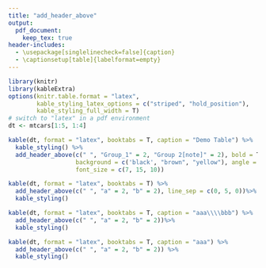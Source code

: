 ```yaml
---
title: "add_header_above"
output: 
  pdf_document:
    keep_tex: true
header-includes:
  - \usepackage[singlelinecheck=false]{caption}
  - \captionsetup[table]{labelformat=empty}
---
```


```r
library(knitr)
library(kableExtra)
options(knitr.table.format = "latex", 
        kable_styling_latex_options = c("striped", "hold_position"),
        kable_styling_full_width = T)
# switch to "latex" in a pdf environment
dt <- mtcars[1:5, 1:4]

kable(dt, format = "latex", booktabs = T, caption = "Demo Table") %>%
  kable_styling() %>%
  add_header_above(c(" ", "Group_1" = 2, "Group 2[note]" = 2), bold = T, italic = c(T, T, F), underline = c(F, T, F), strikeout = c(F, T, F), color = c('red', 'yellow', 'blue'),
                   background = c('black', "brown", "yellow"), angle = c(0, 90, 0),
                   font_size = c(7, 15, 10))
```

```r
kable(dt, format = "latex", booktabs = T) %>%
  add_header_above(c(" ", "a" = 2, "b" = 2), line_sep = c(0, 5, 0))%>%
  kable_styling()
```


```r
kable(dt, format = "latex", booktabs = T, caption = "aaa\\\\bbb") %>%
  add_header_above(c(" ", "a" = 2, "b" = 2))%>%
  kable_styling()
```

```r
kable(dt, format = "latex", booktabs = T, caption = "aaa") %>%
  add_header_above(c(" ", "a" = 2, "b" = 2)) %>%
  kable_styling()
```


